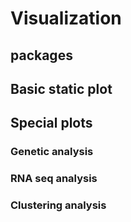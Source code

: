 # Visualization

## packages

## Basic static plot

## Special plots

### Genetic analysis

### RNA seq analysis


### Clustering analysis